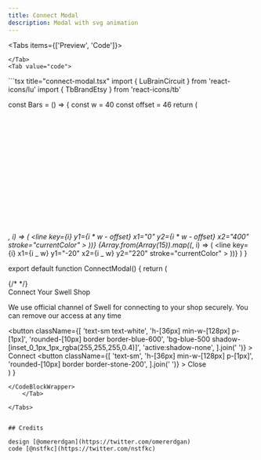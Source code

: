 ```yaml
---
title: Connect Modal
description: Modal with svg animation
---
```


<Tabs items={['Preview', 'Code']}>
    <Tab value='preview'>

<Wrapper>
  <ConnectModal />
</Wrapper>

    </Tab>
    <Tab value="code">

<CodeBlockWrapper>
```tsx title="connect-modal.tsx"
import { LuBrainCircuit } from 'react-icons/lu'
import { TbBrandEtsy } from 'react-icons/tb'

const Bars = () => {
const w = 40
const offset = 46
return (
<svg width="100%" height="100%" viewBox="0 0 400 200">
{Array.from(Array(15)).map((_, i) => (
<line
key={i}
y1={i * w - offset}
x1="0"
y2={i * w - offset}
x2="400"
stroke="currentColor" ></line>
))}
{Array.from(Array(15)).map((_, i) => (
<line
key={i}
x1={i _ w}
y1="-20"
x2={i _ w}
y2="220"
stroke="currentColor" ></line>
))}
</svg>
)
}

export default function ConnectModal() {
  return (
    <div className="flex items-center justify-center  text-stone-700">
      <div className="relative max-w-sm overflow-hidden rounded-xl bg-white shadow-lg">
        <div className="absolute left-0 top-0 z-[2] aspect-video w-full shadow-[inset_0_0_100px_84px_rgba(255,255,255,1)]"></div>
        <div className="absolute left-0 top-0 z-[1] aspect-video w-full text-gray-300">
          <Bars />
        </div>
        <div className="relative z-[2] flex flex-col gap-8 p-8">
          <div className="flex items-center justify-center">
            <div className="size-12 rounded-[12px] bg-stone-100 p-[3px]">
              <div className="flex size-full items-center justify-center rounded-[10px] bg-white shadow-sm">
                <LuBrainCircuit className="text-2xl text-gray-600" />
              </div>
            </div>
            <div className="flex flex-col gap-2 py-10">
              <div className="relative h-[2px] w-8">
                <div className="absolute h-[2px] w-full animate-pulse bg-gradient-to-r from-blue-300 via-blue-100 to-blue-50"></div>
                <div className="absolute h-[2px] w-full animate-pulse bg-gradient-to-l from-blue-300 via-blue-100 to-blue-50"></div>
                <div className="animate-moveToRight absolute right-0 size-[4px] bg-blue-500 blur-sm"></div>
              </div>
              <div className="relative h-[2px] w-8">
                <div className="absolute h-[2px] w-full animate-pulse bg-gradient-to-r from-blue-300 via-blue-100 to-blue-50"></div>
                <div className="absolute h-[2px] w-full animate-pulse bg-gradient-to-l from-blue-300 via-blue-100 to-blue-50"></div>
                <div className=" animate-moveFromRight absolute right-full size-[4px] bg-blue-500 blur-sm"></div>
              </div>
              <div className="relative h-[2px] w-8">
                <div className="absolute h-[2px] w-full animate-pulse bg-gradient-to-r from-blue-300 via-blue-100 to-blue-50"></div>
                <div className="absolute h-[2px] w-full animate-pulse bg-gradient-to-l from-blue-300 via-blue-100 to-blue-50"></div>
                <div className="animate-moveToRight absolute right-0 size-[4px] bg-blue-500 blur-sm"></div>
              </div>
            </div>
            <div className="size-12 rounded-[12px] bg-stone-100 p-[3px]">
              <div className="flex size-full items-center justify-center rounded-[10px] bg-white shadow-sm">
                <TbBrandEtsy className="text-2xl text-orange-500" />
              </div>
            </div>
          </div>
          {/*  */}
          <div className="flex flex-col gap-4">
            <div className="text-center text-xl font-bold tracking-wide">
              Connect Your Swell Shop
            </div>
            <p className="text-center text-sm font-light">
              We use official channel of Swell for connecting to your shop
              securely. You can remove our access at any time
            </p>
          </div>
          <div className="flex justify-center gap-4">
            <button
              className={[
                'text-sm text-white',
                'h-[36px] min-w-[128px] p-[1px]',
                'rounded-[10px] border border-blue-600',
                'bg-blue-500 shadow-[inset_0_1px_1px_rgba(255,255,255,0.4)]',
                'active:shadow-none',
              ].join(' ')}
            >
              Connect
            </button>
            <button
              className={[
                'text-sm',
                'h-[36px] min-w-[128px] p-[1px]',
                'rounded-[10px] border border-stone-200',
              ].join(' ')}
            >
              Close
            </button>
          </div>
        </div>
      </div>
    </div>
  )
}

```
</CodeBlockWrapper>
    </Tab>

</Tabs>


## Credits

design [@omererdgan](https://twitter.com/omererdgan)
code [@nstfkc](https://twitter.com/nstfkc)
```
